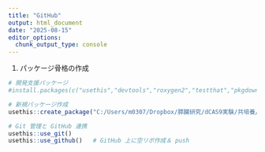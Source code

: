---
title: "GitHub"
output: html_document
date: "2025-08-15"
editor_options: 
  chunk_output_type: console
---


1. パッケージ骨格の作成
```{r}
# 開発支援パッケージ
#install.packages(c("usethis","devtools","roxygen2","testthat","pkgdown"))

# 新規パッケージ作成
usethis::create_package("C:/Users/m0307/Dropbox/膵臓研究/dCAS9実験/共培養/共培養実験/平面培養/RNAseq/結果/ligand-receptor/Package作成作業/更にpackage作製/ChimeChat")

# Git 管理と GitHub 連携
usethis::use_git()
usethis::use_github()   # GitHub 上に空リポ作成＆ push

```


```{r}

```


```{r}

```


```{r}

```


```{r}

```


```{r}

```


```{r}

```


```{r}

```


```{r}

```


```{r}

```


```{r}

```


```{r}

```


```{r}

```


```{r}

```


```{r}

```


```{r}

```


```{r}

```


```{r}

```


```{r}

```


```{r}

```

